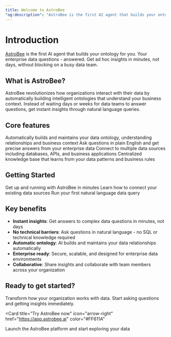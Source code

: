 ```yaml
---
title: Welcome to AstroBee
"og:description": "AstroBee is the first AI agent that builds your ontology for you. Your enterprise data questions - answered. Get ad hoc insights in minutes, not days, without blocking on a busy data team."
---
```


# Introduction

[AstroBee](https://astrobee.ai/) is the first AI agent that builds your ontology for you. Your enterprise data questions - answered. Get ad hoc insights in minutes, not days, without blocking on a busy data team.

## What is AstroBee?

AstroBee revolutionizes how organizations interact with their data by automatically building intelligent ontologies that understand your business context. Instead of waiting days or weeks for data teams to answer questions, get instant insights through natural language queries.

## Core features

<CardGroup cols={2}>
  <Card
    title="AI-Powered ontology"
    icon="chart-network"
    href="/features/ontology"
  >
    Automatically builds and maintains your data ontology, understanding relationships and business context
  </Card>
  <Card
    title="Natural language queries"
    icon="message"
    href="/features/ask"
  >
    Ask questions in plain English and get precise answers from your enterprise data
  </Card>
  <Card
    title="Data source integration"
    icon="database"
    href="/features/sources"
  >
    Connect to multiple data sources including databases, APIs, and business applications
  </Card>
  <Card
    title="Knowledge management"
    icon="lightbulb"
    href="/features/knowledge"
  >
    Centralized knowledge base that learns from your data patterns and business rules
  </Card>
</CardGroup>

## Getting Started

<CardGroup cols={3}>
  <Card
    title="Quick start"
    icon="rocket"
    href="/quickstart"
  >
    Get up and running with AstroBee in minutes
  </Card>
  <Card
    title="Connect your data"
    icon="plug"
    href="/data/connecting-sources"
  >
    Learn how to connect your existing data sources
  </Card>
  <Card
    title="First query"
    icon="play"
    href="/guides/first-query"
  >
    Run your first natural language data query
  </Card>
</CardGroup>

## Key benefits

- **Instant insights**: Get answers to complex data questions in minutes, not days
- **No technical barriers**: Ask questions in natural language - no SQL or technical knowledge required  
- **Automatic ontology**: AI builds and maintains your data relationships automatically
- **Enterprise ready**: Secure, scalable, and designed for enterprise data environments
- **Collaborative**: Share insights and collaborate with team members across your organization

## Ready to get started?

Transform how your organization works with data. Start asking questions and getting insights immediately.

<Card
  title="Try AstroBee now"
  icon="arrow-right"
  href="https://app.astrobee.ai"
  color="#FF611A"
>
  Launch the AstroBee platform and start exploring your data
</Card>
